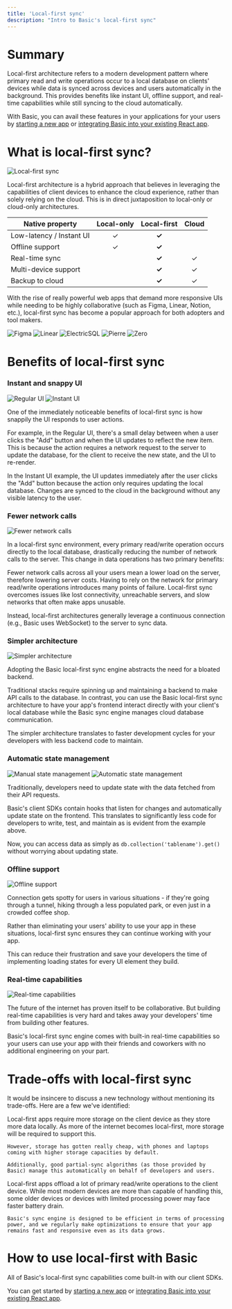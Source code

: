 ```yaml
---
title: 'Local-first sync'
description: "Intro to Basic's local-first sync"
---
```

# Summary

Local-first architecture refers to a modern development pattern where primary read and write operations occur to a local database on clients' devices while data is synced across devices and users automatically in the background. 
This provides benefits like instant UI, offline support, and real-time capabilities while still syncing to the cloud automatically.

With Basic, you can avail these features in your applications for your users by [starting a new app](/basic-react/create-lofi-app) or [integrating Basic into your existing React app](/basic-react/basic-react-sdk).

# What is local-first sync?

<img src="/images/LocalFirstSync.svg" alt="Local-first sync" />

Local-first architecture is a hybrid approach that believes in leveraging the capabilities of client devices to enhance the cloud experience, rather than solely relying on the cloud. This is in direct juxtaposition to local-only or cloud-only architectures.

| Native property                 | Local-only   | Local-first   | Cloud   |
|---------------------------------|:------------:|:-------------:|:-------:|
| Low-latency / Instant UI        |      ✓       |      **✓**    |         |
| Offline support                 |      ✓       |      **✓**    |         |
| Real-time sync                  |              |      **✓**    |   ✓     |
| Multi-device support            |              |      **✓**    |   ✓     |
| Backup to cloud                 |              |      **✓**    |   ✓     |

With the rise of really powerful web apps that demand more responsive UIs while needing to be highly collaborative (such as Figma, Linear, Notion, etc.), local-first sync has become a popular approach for both adopters and tool makers.

<CardGroup cols={1}>
  <Card title="Figma co-founder explains its local-first architecture, 2019">
    <img src="/images/Figma.png" alt="Figma" />
  </Card>
  <Card title="Linear co-founder explains developer benefits of local-first sync, 2024">
    <img src="/images/Linear.png" alt="Linear" />
  </Card>
</CardGroup>

<CardGroup cols={3}>
  <Card title="ElectricSQL">
    <img src="/images/ElectricSQL.png" alt="ElectricSQL" />
  </Card>
  <Card title="Pierre">
    <img src="/images/Pierre.png" alt="Pierre" />
  </Card>
  <Card title="Zero">
    <img src="/images/Zero.png" alt="Zero" />
  </Card>
</CardGroup>

# Benefits of local-first sync

### Instant and snappy UI

<CardGroup cols={2}>
  <Card title="Regular UI">
    <img src="/images/NoInstant.gif" alt="Regular UI" />
  </Card>
  <Card title="Instant UI">
    <img src="/images/Instant.gif" alt="Instant UI" />
  </Card>
</CardGroup>

One of the immediately noticeable benefits of local-first sync is how snappily the UI responds to user actions. 

For example, in the Regular UI, there's a small delay between when a user clicks the "Add" button and when the UI updates to reflect the new item. This is because the action requires a network request to the server to update the database, for the client to receive the new state, and the UI to re-render.

In the Instant UI example, the UI updates immediately after the user clicks the "Add" button because the action only requires updating the local database. Changes are synced to the cloud in the background without any visible latency to the user.

### Fewer network calls
<img src="/images/FewerNetworkCalls.svg" alt="Fewer network calls" />

In a local-first sync environment, every primary read/write operation occurs directly to the local database, drastically reducing the number of network calls to the server. 
This change in data operations has two primary benefits:

<Steps>
  <Step title="Lower network costs">
    Fewer network calls across all your users mean a lower load on the server, therefore lowering server costs.
  </Step>
  <Step title="Fewer points of failure">
    Having to rely on the network for primary read/write operations introduces many points of failure. Local-first sync overcomes issues like lost connectivity, unreachable servers, and slow networks that often make apps unusable.
  </Step>
</Steps>

Instead, local-first architectures generally leverage a continuous connection (e.g., Basic uses WebSocket) to the server to sync data.

### Simpler architecture

<img src="/images/SimplerArchitecture.svg" alt="Simpler architecture" />

Adopting the Basic local-first sync engine abstracts the need for a bloated backend.

Traditional stacks require spinning up and maintaining a backend to make API calls to the database. In contrast, you can use the Basic local-first sync architecture to have your app's frontend interact directly with your client's local database while the Basic sync engine manages cloud database communication.

The simpler architecture translates to faster development cycles for your developers with less backend code to maintain.

### Automatic state management

<CardGroup cols={2}>
  <Card title="Manual state management">
    <img src="/images/API.svg" alt="Manual state management" />
  </Card>
  <Card title="Automatic with Basic SDK">
    <img src="/images/SDK.svg" alt="Automatic state management" />
  </Card>
</CardGroup>

Traditionally, developers need to update state with the data fetched from their API requests.

Basic's client SDKs contain hooks that listen for changes and automatically update state on the frontend. This translates to significantly less code for developers to write, test, and maintain as is evident from the example above.

Now, you can access data as simply as `db.collection('tablename').get()` without worrying about updating state.

### Offline support

<img src="/images/Offline.svg" alt="Offline support" />

Connection gets spotty for users in various situations - if they're going through a tunnel, hiking through a less populated park, or even just in a crowded coffee shop.

Rather than eliminating your users' ability to use your app in these situations, local-first sync ensures they can continue working with your app. 

This can reduce their frustration and save your developers the time of implementing loading states for every UI element they build.

### Real-time capabilities

<img src="/images/Realtime.svg" alt="Real-time capabilities" />

The future of the internet has proven itself to be collaborative.
But building real-time capabilities is very hard and takes away your developers' time from building other features.

Basic's local-first sync engine comes with built-in real-time capabilities so your users can use your app with their friends and coworkers with no additional engineering on your part.

# Trade-offs with local-first sync

It would be insincere to discuss a new technology without mentioning its trade-offs. Here are a few we've identified:

<Steps>
  <Step title="More storage requirements on client device">
    Local-first apps require more storage on the client device as they store more data locally. 
    As more of the internet becomes local-first, more storage will be required to support this. 
    
    However, storage has gotten really cheap, with phones and laptops coming with higher storage capacities by default.
    
    Additionally, good partial-sync algorithms (as those provided by Basic) manage this automatically on behalf of developers and users.
  </Step>
  <Step title="More processing on client device">
    Local-first apps offload a lot of primary read/write operations to the client device.
    While most modern devices are more than capable of handling this, some older devices or devices with limited processing power may face faster battery drain.

    Basic's sync engine is designed to be efficient in terms of processing power, and we regularly make optimizations to ensure that your app remains fast and responsive even as its data grows.
  </Step>
</Steps>

# How to use local-first with Basic
  All of Basic's local-first sync capabilities come built-in with our client SDKs. 

  You can get started by [starting a new app](/basic-react/create-lofi-app) or [integrating Basic into your existing React app](/basic-react/basic-react-sdk).
